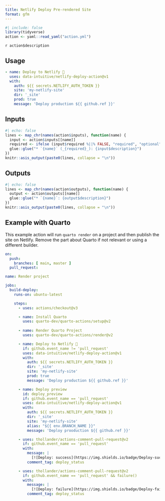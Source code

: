 ```yaml
---
title: Netlify Deploy Pre-rendered Site
format: gfm
---
```


```r
#| include: false
library(tidyverse)
action <- yaml::read_yaml("action.yml")
```

`r action$description`

## Usage

```yaml
- name: Deploy to Netlify 🚀
  uses: data-intuitive/netlify-deploy-action@v1
  with:
    auth: ${{ secrets.NETLIFY_AUTH_TOKEN }}
    site: 'my-netlify-site'
    dir: '_site'
    prod: true
    message: 'Deploy production ${{ github.ref }}'
```

## Inputs

```r
#| echo: false
lines <- map_chr(names(action$inputs), function(name) {
  input <- action$inputs[[name]]
  required <- ifelse (input$required %||% FALSE, "required", "optional")
  glue::glue("* `{name}` (_{required}_): {input$description}")
})
knitr::asis_output(paste0(lines, collapse = "\n"))
```

## Outputs

```r
#| echo: false
lines <- map_chr(names(action$outputs), function(name) {
  output <- action$outputs[[name]]
  glue::glue("* `{name}`: {output$description}")
})
knitr::asis_output(paste0(lines, collapse = "\n"))
```

## Example with Quarto

This example action will run `quarto render` on a project and then publish the site on Netlify. Remove the part about Quarto if not relevant or using a different builder.

```yaml
on:
  push:
    branches: [ main, master ]
  pull_request:

name: Render project

jobs:
  build-deploy:
    runs-on: ubuntu-latest

    steps:
      - uses: actions/checkout@v3

      - name: Install Quarto
        uses: quarto-dev/quarto-actions/setup@v2
      
      - name: Render Quarto Project
        uses: quarto-dev/quarto-actions/render@v2

      - name: Deploy to Netlify 🚀
        if: github.event_name != 'pull_request'
        uses: data-intuitive/netlify-deploy-action@v1
        with:
          auth: ${{ secrets.NETLIFY_AUTH_TOKEN }}
          dir: '_site'
          site: 'my-netlify-site'
          prod: true
          message: 'Deploy production ${{ github.ref }}'

      - name: Deploy preview
        id: deploy_preview
        if: github.event_name == 'pull_request'
        uses: data-intuitive/netlify-deploy-action@v1
        with:
          auth: ${{ secrets.NETLIFY_AUTH_TOKEN }}
          dir: '_site'
          site: 'my-netlify-site'
          alias: "${{ env.BRANCH_NAME }}"
          message: 'Deploy prooduction ${{ github.ref }}'

      - uses: thollander/actions-comment-pull-request@v2
        if: github.event_name == 'pull_request'
        with:
          message: |
            [![Deploy: success](https://img.shields.io/badge/Deploy-success-success)](${{ steps.deploy_preview.outputs.deploy-url }})
          comment_tag: deploy_status

      - uses: thollander/actions-comment-pull-request@v2
        if: github.event_name == 'pull_request' && failure()
        with:
          message: |
            [![Deploy: failure](https://img.shields.io/badge/Deploy-failure-critical)]${{ steps.deploy_preview.outputs.logs }})
          comment_tag: deploy_status
```
